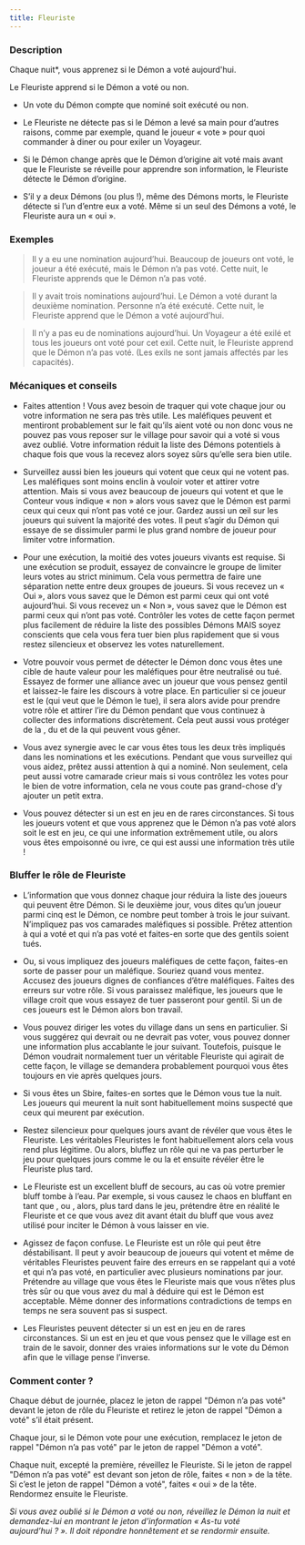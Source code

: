 ```yaml
---
title: Fleuriste
---
```



<Role FLEURISTE header />

### Description

Chaque nuit*, vous apprenez si le Démon a voté aujourd'hui.

Le Fleuriste apprend si le Démon a voté ou non.

-   Un vote du Démon compte que nominé soit exécuté ou non.

-   Le Fleuriste ne détecte pas si le Démon a levé sa main pour d’autres raisons, comme par exemple, quand le joueur « vote » pour quoi commander à diner ou pour exiler un Voyageur.
    
-   Si le Démon change après que le Démon d’origine ait voté mais avant que le Fleuriste se réveille pour apprendre son information, le Fleuriste détecte le Démon d’origine. 
    
-   S’il y a deux Démons (ou plus !), même des Démons morts, le Fleuriste détecte si l’un d’entre eux a voté. Même si un seul des Démons a voté, le Fleuriste aura un « oui ».
 
### Exemples  

> Il y a eu une nomination aujourd’hui. Beaucoup de joueurs ont voté, le joueur a été exécuté, mais le Démon n’a pas voté. Cette nuit, le Fleuriste apprends que le Démon n’a pas voté.

> Il y avait trois nominations aujourd’hui. Le Démon a voté durant la deuxième nomination. Personne n’a été exécuté. Cette nuit, le Fleuriste apprend que le Démon a voté aujourd’hui.

> Il n’y a pas eu de nominations aujourd’hui. Un Voyageur a été exilé et tous les joueurs ont voté pour cet exil. Cette nuit, le Fleuriste apprend que le Démon n’a pas voté. (Les exils ne sont jamais affectés par les capacités).

### Mécaniques et conseils

- Faites attention ! Vous avez besoin de traquer qui vote chaque jour ou votre information ne sera pas très utile. Les maléfiques peuvent et mentiront probablement sur le fait qu’ils aient voté ou non donc vous ne pouvez pas vous reposer sur le village pour savoir qui a voté si vous avez oublié. Votre information réduit la liste des Démons potentiels à chaque fois que vous la recevez alors soyez sûrs qu’elle sera bien utile.

- Surveillez aussi bien les joueurs qui votent que ceux qui ne votent pas. Les maléfiques sont moins enclin à vouloir voter et attirer votre attention. Mais si vous avez beaucoup de joueurs qui votent et que le Conteur vous indique « non » alors vous savez que le Démon est parmi ceux qui ceux qui n’ont pas voté ce jour. Gardez aussi un œil sur les joueurs qui suivent la majorité des votes. Il peut s’agir du Démon qui essaye de se dissimuler parmi le plus grand nombre de joueur pour limiter votre information. 

- Pour une exécution, la moitié des votes joueurs vivants est requise. Si une exécution se produit, essayez de convaincre le groupe de limiter leurs votes au strict minimum. Cela vous permettra de faire une séparation nette entre deux groupes de joueurs. Si vous recevez un « Oui », alors vous savez que le Démon est parmi ceux qui ont voté aujourd’hui. Si vous recevez un « Non », vous savez que le Démon est parmi ceux qui n’ont pas voté. Contrôler les votes de cette façon permet plus facilement de réduire la liste des possibles Démons MAIS soyez conscients que cela vous fera tuer bien plus rapidement que si vous restez silencieux et observez les votes naturellement.

- Votre pouvoir vous permet de détecter le Démon donc vous êtes une cible de haute valeur pour les maléfiques pour être neutralisé ou tué. Essayez de former une alliance avec un joueur que vous pensez gentil et laissez-le faire les discours à votre place. En particulier si ce joueur est le <Role SAGE /> (qui veut que le Démon le tue), il sera alors avide pour prendre votre rôle et attirer l’ire du Démon pendant que vous continuez à collecter des informations discrètement. Cela peut aussi vous protéger de la <Role SORCIERE />, du <Role MANIPULATEUR /> et de la <Role VIEILLE_CHOUETTE /> qui peuvent vous gêner.

- Vous avez synergie avec le <Role CRIEUR /> car vous êtes tous les deux très impliqués dans les nominations et les exécutions. Pendant que vous surveillez qui vous aidez, prêtez aussi attention à qui a nominé. Non seulement, cela peut aussi votre camarade crieur mais si vous contrôlez les votes pour le bien de votre information, cela ne vous coute pas grand-chose d’y ajouter un petit extra.

- Vous pouvez détecter si un <Role VORTOX /> est en jeu en de rares circonstances. Si tous les joueurs votent et que vous apprenez que le Démon n’a pas voté alors soit le <Role VORTOX /> est en jeu, ce qui une information extrêmement utile, ou alors vous êtes empoisonné ou ivre, ce qui est aussi une information très utile !

### Bluffer le rôle de Fleuriste

- L’information que vous donnez chaque jour réduira la liste des joueurs qui peuvent être Démon. Si le deuxième jour, vous dites qu’un joueur parmi cinq est le Démon, ce nombre peut tomber à trois le jour suivant. N’impliquez pas vos camarades maléfiques si possible. Prêtez attention à qui a voté et qui n’a pas voté et faites-en sorte que des gentils soient tués.

- Ou, si vous impliquez des joueurs maléfiques de cette façon, faites-en sorte de passer pour un maléfique. Souriez quand vous mentez. Accusez des joueurs dignes de confiances d’être maléfiques. Faites des erreurs sur votre rôle. Si vous paraissez maléfique, les joueurs que le village croit que vous essayez de tuer passeront pour gentil. Si un de ces joueurs est le Démon alors bon travail.

- Vous pouvez diriger les votes du village dans un sens en particulier. Si vous suggérez qui devrait ou ne devrait pas voter, vous pouvez donner une information plus accablante le jour suivant. Toutefois, puisque le Démon voudrait normalement tuer un véritable Fleuriste qui agirait de cette façon, le village se demandera probablement pourquoi vous êtes toujours en vie après quelques jours.

- Si vous êtes un Sbire, faites-en sortes que le Démon vous tue la nuit. Les joueurs qui meurent la nuit sont habituellement moins suspecté que ceux qui meurent par exécution. 

- Restez silencieux pour quelques jours avant de révéler que vous êtes le Fleuriste. Les véritables Fleuristes le font habituellement alors cela vous rend plus légitime.  Ou alors, bluffez un rôle qui ne va pas perturber le jeu pour quelques jours comme le <Role SAGE /> ou la <Role DULCINEE /> et ensuite révéler être le Fleuriste plus tard.

- Le Fleuriste est un excellent bluff de secours, au cas où votre premier bluff tombe à l’eau. Par exemple, si vous causez le chaos en bluffant en tant que <Role JONGLEUR />, ou <Role COUTURIERE />, alors, plus tard dans le jeu, prétendre être en réalité le Fleuriste et ce que vous avez dit avant était du bluff que vous avez utilisé pour inciter le Démon à vous laisser en vie.

- Agissez de façon confuse. Le Fleuriste est un rôle qui peut être déstabilisant. Il peut y avoir beaucoup de joueurs qui votent et même de véritables Fleuristes peuvent faire des erreurs en se rappelant qui a voté et qui n’a pas voté, en particulier avec plusieurs nominations par jour. Prétendre au village que vous êtes le Fleuriste mais que vous n’êtes plus très sûr ou que vous avez du mal à déduire qui est le Démon est acceptable. Même donner des informations contradictions de temps en temps ne sera souvent pas si suspect. 

- Les Fleuristes peuvent détecter si un <Role VORTOX /> est en jeu en de rares circonstances. Si un <Role VORTOX /> est en jeu et que vous pensez que le village est en train de le savoir, donner des vraies informations sur le vote du Démon afin que le village pense l’inverse. 

### Comment conter ?

Chaque début de journée, placez le jeton de rappel "Démon n’a pas voté" devant le jeton de rôle du Fleuriste et retirez le jeton de rappel "Démon a voté" s’il était présent.

Chaque jour, si le Démon vote pour une exécution, remplacez le jeton de rappel "Démon n’a pas voté" par le jeton de rappel "Démon a voté".

Chaque nuit, excepté la première, réveillez le Fleuriste. Si le jeton de rappel "Démon n’a pas voté" est devant son jeton de rôle, faites « non » de la tête. Si c’est le jeton de rappel "Démon a voté", faites « oui » de la tête. Rendormez ensuite le Fleuriste.

_Si vous avez oublié si le Démon a voté ou non, réveillez le Démon la nuit et demandez-lui en montrant le jeton d’information « As-tu voté aujourd’hui ? ». Il doit répondre honnêtement et se rendormir ensuite._
